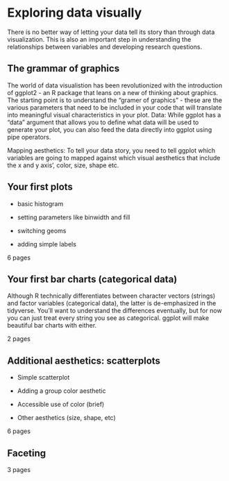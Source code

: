 # Exploring data visually

There is no better way of letting your data tell its story than through data visualization. This is also an important step in understanding the relationships between variables and developing research questions.

## The grammar of graphics

The world of data visualistion has been revolutionized with the introduction of ggplot2 - an R package that leans on a new of thinking about graphics. The starting point is to understand the "gramer of graphics" - these are the various parameters that need to be included in your code that will translate into meaningful visual characteristics in your plot. Data: While ggplot has a "data" argument that allows you to define what data will be used to generate your plot, you can also feed the data directly into ggplot using pipe operators.

Mapping aesthetics: To tell your data story, you need to tell ggplot which variables are going to mapped against which visual aesthetics that include the x and y axis', color, size, shape etc.

## Your first plots

-   basic histogram

-   setting parameters like binwidth and fill

-   switching geoms

-   adding simple labels

6 pages

## Your first bar charts (categorical data)

Although R technically differentiates between character vectors (strings) and factor variables (categorical data), the latter is de-emphasized in the tidyverse. You'll want to understand the differences eventually, but for now you can just treat every string you see as categorical. ggplot will make beautiful bar charts with either.

2 pages

## Additional aesthetics: scatterplots

-   Simple scatterplot

-   Adding a group color aesthetic

-   Accessible use of color (brief)

-   Other aesthetics (size, shape, etc)

6 pages

## Faceting

3 pages
